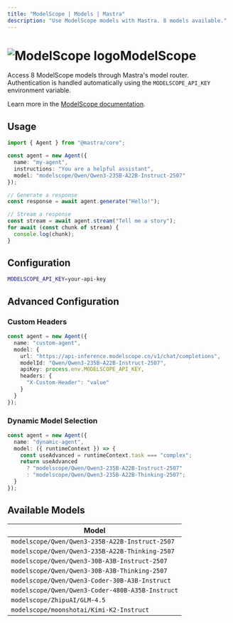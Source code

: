 ```yaml
---
title: "ModelScope | Models | Mastra"
description: "Use ModelScope models with Mastra. 8 models available."
---
```


# <img src="https://models.dev/logos/modelscope.svg" alt="ModelScope logo" className="inline w-8 h-8 mr-2 align-middle dark:invert dark:brightness-0 dark:contrast-200" />ModelScope

Access 8 ModelScope models through Mastra's model router. Authentication is handled automatically using the `MODELSCOPE_API_KEY` environment variable.

Learn more in the [ModelScope documentation](https://modelscope.cn/docs/model-service/API-Inference/intro).

## Usage

```typescript
import { Agent } from "@mastra/core";

const agent = new Agent({
  name: "my-agent",
  instructions: "You are a helpful assistant",
  model: "modelscope/Qwen/Qwen3-235B-A22B-Instruct-2507"
});

// Generate a response
const response = await agent.generate("Hello!");

// Stream a response
const stream = await agent.stream("Tell me a story");
for await (const chunk of stream) {
  console.log(chunk);
}
```

## Configuration

```bash
MODELSCOPE_API_KEY=your-api-key
```

## Advanced Configuration

### Custom Headers

```typescript
const agent = new Agent({
  name: "custom-agent",
  model: {
    url: "https://api-inference.modelscope.cn/v1/chat/completions",
    modelId: "Qwen/Qwen3-235B-A22B-Instruct-2507",
    apiKey: process.env.MODELSCOPE_API_KEY,
    headers: {
      "X-Custom-Header": "value"
    }
  }
});
```

### Dynamic Model Selection

```typescript
const agent = new Agent({
  name: "dynamic-agent",
  model: ({ runtimeContext }) => {
    const useAdvanced = runtimeContext.task === "complex";
    return useAdvanced 
      ? "modelscope/Qwen/Qwen3-235B-A22B-Instruct-2507"
      : "modelscope/Qwen/Qwen3-235B-A22B-Thinking-2507";
  }
});
```

## Available Models

| Model |
|-------|
| `modelscope/Qwen/Qwen3-235B-A22B-Instruct-2507` |
| `modelscope/Qwen/Qwen3-235B-A22B-Thinking-2507` |
| `modelscope/Qwen/Qwen3-30B-A3B-Instruct-2507` |
| `modelscope/Qwen/Qwen3-30B-A3B-Thinking-2507` |
| `modelscope/Qwen/Qwen3-Coder-30B-A3B-Instruct` |
| `modelscope/Qwen/Qwen3-Coder-480B-A35B-Instruct` |
| `modelscope/ZhipuAI/GLM-4.5` |
| `modelscope/moonshotai/Kimi-K2-Instruct` |
